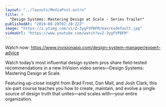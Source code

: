 ```yaml
---
layout: "../layouts/MediaPost.astro"
title: >
  "Design Systems: Mastering Design at Scale - Series Trailer"
publishedAt: "2019-08-28T02:20:22Z"
image: "https://i.ytimg.com/vi/Z-3ygFVPBFM/maxresdefault.jpg"
videoUrl: "https://www.youtube.com/watch?v=Z-3ygFVPBFM"
---
```


Watch now: https://www.invisionapp.com/design-system-manager/expert-advice

Watch today’s most influential design system pros share field-tested recommendations in a new InVision video series—Design Systems: Mastering Design at Scale.

Featuring up-close insight from Brad Frost, Dan Mall, and Josh Clark, this six-part course teaches you how to create, maintain, and evolve a single source of design truth that unites—and scales with—your entire organization.
